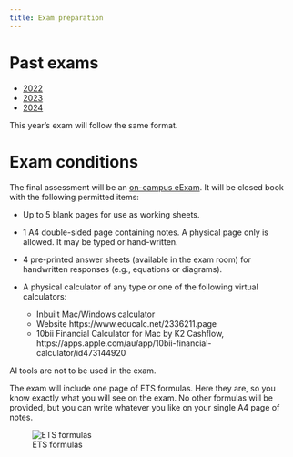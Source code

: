 ```yaml
---
title: Exam preparation
---
```


# Past exams

* [2022](/exams/exam_2022.pdf)
* [2023](/exams/exam_2023.pdf)
* [2024](/exams/exam_2024.pdf)

This year's exam will follow the same format.

# Exam conditions

The final assessment will be an [on-campus eExam](https://www.monash.edu/students/admin/assessments/exams/on-campus). It will be closed book with the following permitted items:

* Up to 5 blank pages for use as working sheets.
* 1 A4 double-sided page containing notes. A physical page only is allowed. It may be typed or hand-written.
* 4 pre-printed answer sheets (available in the exam room) for handwritten responses (e.g., equations or diagrams).
* A physical calculator of any type or one of the following virtual calculators:

    * Inbuilt Mac/Windows calculator
    * Website https://www.educalc.net/2336211.page
    * 10bii Financial Calculator for Mac by K2 Cashflow, https://apps.apple.com/au/app/10bii-financial-calculator/id473144920

AI tools are not to be used in the exam.

The exam will include one page of ETS formulas. Here they are, so you know exactly what you will see on the exam. No other formulas will be provided, but you can write whatever you like on your single A4 page of notes.

![ETS formulas](https://otexts.com/fpp3/figs/statespacemodels-1.png)
